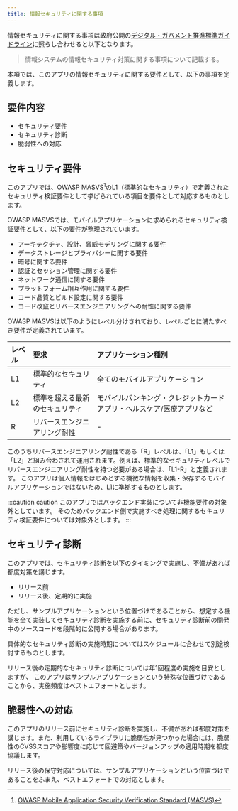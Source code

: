 ```yaml
---
title: 情報セキュリティに関する事項
---
```

情報セキュリティに関する事項は政府公開の[デジタル・ガバメント推進標準ガイドライン][guideline]に照らし合わせると以下となります。
>情報システムの情報セキュリティ対策に関する事項について記載する。

[guideline]:<https://cio.go.jp/sites/default/files/uploads/documents/hyoujun_guideline_20210330.pdf>

本項では、このアプリの情報セキュリティに関する要件として、以下の事項を定義します。

## 要件内容

- セキュリティ要件
- セキュリティ診断
- 脆弱性への対応

## セキュリティ要件

このアプリでは、OWASP MASVS[^1]のL1（標準的なセキュリティ）で定義されたセキュリティ検証要件として挙げられている項目を要件として対応するものとします。

[^1]:[OWASP Mobile Application Security Verification Standard (MASVS)](https://coky-t.gitbook.io/owasp-masvs-ja/)

OWASP MASVSでは、モバイルアプリケーションに求められるセキュリティ検証要件として、以下の要件が整理されています。

- アーキテクチャ、設計、脅威モデリングに関する要件
- データストレージとプライバシーに関する要件
- 暗号に関する要件
- 認証とセッション管理に関する要件
- ネットワーク通信に関する要件
- プラットフォーム相互作用に関する要件
- コード品質とビルド設定に関する要件
- コード改竄とリバースエンジニアリングへの耐性に関する要件

OWASP MASVSは以下のようにレベル分けされており、レベルごとに満たすべき要件が定義されています。

|レベル  |要求                          |アプリケーション種別|
|:-------|:-----------------------------|:-------------------|
|L1      |標準的なセキュリティ          |全てのモバイルアプリケーション|
|L2      |標準を超える最新のセキュリティ|モバイルバンキング・クレジットカードアプリ・ヘルスケア/医療アプリなど|
|R       |リバースエンジニアリング耐性  |-|

このうちリバースエンジニアリング耐性である「R」レベルは、「L1」もしくは「L2」と組み合わされて運用されます。例えば、標準的なセキュリティレベルでリバースエンジニアリング耐性を持つ必要がある場合は、「L1-R」と定義されます。
このアプリは個人情報をはじめとする機微な情報を収集・保存するモバイルアプリケーションではないため、L1に準拠するものとします。

:::caution caution
このアプリではバックエンド実装について非機能要件の対象外としています。
そのためバックエンド側で実施すべき処理に関するセキュリティ検証要件については対象外とします。
:::

## セキュリティ診断

このアプリでは、セキュリティ診断を以下のタイミングで実施し、不備があれば都度対策を講じます。

- リリース前
- リリース後、定期的に実施

ただし、サンプルアプリケーションという位置づけであることから、想定する機能を全て実装してセキュリティ診断を実施する前に、セキュリティ診断前の開発中のソースコードを段階的に公開する場合があります。

具体的なセキュリティ診断の実施時期についてはスケジュールに合わせて別途検討するものとします。

リリース後の定期的なセキュリティ診断については年1回程度の実施を目安としますが、
このアプリはサンプルアプリケーションという特殊な位置づけであることから、実施頻度はベストエフォートとします。

## 脆弱性への対応

このアプリのリリース前にセキュリティ診断を実施し、不備があれば都度対策を講じます。また、利用しているライブラリに脆弱性が見つかった場合には、脆弱性のCVSSスコアや影響度に応じて回避策やバージョンアップの適用時期を都度協議します。

リリース後の保守対応については、サンプルアプリケーションという位置づけであることをふまえ、ベストエフォートでの対応とします。
